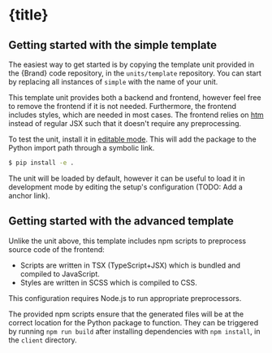 


# {title}


## Getting started with the simple template

The easiest way to get started is by copying the template unit provided in the {Brand} code repository, in the `units/template` repository. You can start by replacing all instances of `simple` with the name of your unit.

This template unit provides both a backend and frontend, however feel free to remove the frontend if it is not needed. Furthermore, the frontend includes styles, which are needed in most cases. The frontend relies on [htm](https://github.com/developit/htm) instead of regular JSX such that it doesn't require any preprocessing.

To test the unit, install it in [editable mode](https://pip.pypa.io/en/stable/topics/local-project-installs/#editable-installs). This will add the package to the Python import path through a symbolic link.

```sh
$ pip install -e .
```

The unit will be loaded by default, however it can be useful to load it in development mode by editing the setup's configuration (TODO: Add a anchor link).


## Getting started with the advanced template

Unlike the unit above, this template includes npm scripts to preprocess source code of the frontend:

- Scripts are written in TSX (TypeScript+JSX) which is bundled and compiled to JavaScript.
- Styles are written in SCSS which is compiled to CSS.

This configuration requires Node.js to run appropriate preprocessors.

The provided npm scripts ensure that the generated files will be at the correct location for the Python package to function. They can be triggered by running `npm run build` after installing dependencies with `npm install`, in the `client` directory.
